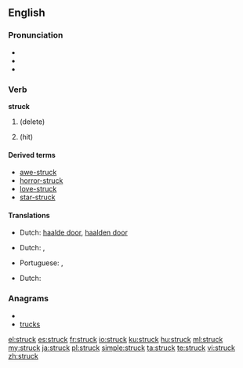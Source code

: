 ==English==

{{rank|wrong|afraid|merely|648|struck|man's|write|caught}}

===Pronunciation===
* {{IPA|/ˈstɻʌk/}}
* {{audio|en-us-struck.ogg|Audio (US)}}
* {{rhymes|ʌk}}

===Verb===
'''struck'''

# {{past of|[[strike]]}} (delete)
# {{past of|strike}} (hit)

====Derived terms====
* [[awe-struck]]
* [[horror-struck]]
* [[love-struck]]
* [[star-struck]]

====Translations====
{{trans-top|delete}}
* Dutch: [[haalde door]], [[haalden door]]
{{trans-mid}}
{{trans-bottom}}
{{trans-top|hit - past tense}}
* Dutch: {{t-|nl|sloeg toe}}, {{t-|nl|sloegen toe}}
{{trans-mid}}
* Portuguese: {{t|pt|atingido|m}},  {{t|pt|atingida|f}}
{{trans-bottom}}
{{trans-top|hit - past participle}}
* Dutch: {{t-|nl|toegeslagen}}
{{trans-mid}}
{{trans-bottom}}

===Anagrams===
* {{alphagram|ckrstu}}
* [[trucks#English|trucks]]

[[el:struck]]
[[es:struck]]
[[fr:struck]]
[[io:struck]]
[[ku:struck]]
[[hu:struck]]
[[ml:struck]]
[[my:struck]]
[[ja:struck]]
[[pl:struck]]
[[simple:struck]]
[[ta:struck]]
[[te:struck]]
[[vi:struck]]
[[zh:struck]]